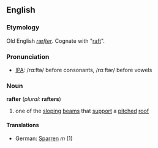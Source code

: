 ==English==
===Etymology===
Old English ''[[ræfter]]''. Cognate with "[[raft]]".
===Pronunciation===
*[[IPA]]: /rɑːftə/ before consonants, /rɑːftər/ before vowels
===Noun===
'''rafter''' (''plural:'' '''rafters''')
# one of the [[sloping]] [[beam]]s that [[support]] a [[pitch]]ed [[roof]]
====Translations====
*German: [[Sparren]] ''m'' (1)